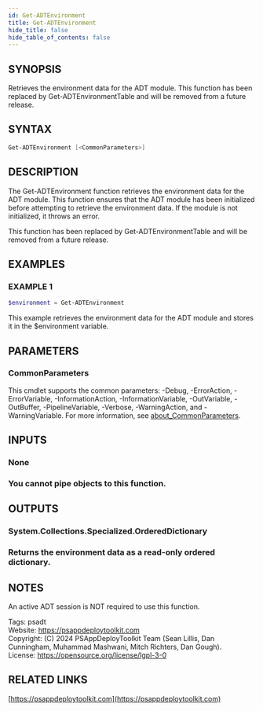 ```yaml
---
id: Get-ADTEnvironment
title: Get-ADTEnvironment
hide_title: false
hide_table_of_contents: false
---
```


## SYNOPSIS

Retrieves the environment data for the ADT module.
This function has been replaced by Get-ADTEnvironmentTable and will be removed from a future release.

## SYNTAX

```powershell
Get-ADTEnvironment [<CommonParameters>]
```

## DESCRIPTION

The Get-ADTEnvironment function retrieves the environment data for the ADT module.
This function ensures that the ADT module has been initialized before attempting to retrieve the environment data.
If the module is not initialized, it throws an error.

This function has been replaced by Get-ADTEnvironmentTable and will be removed from a future release.

## EXAMPLES

### EXAMPLE 1

```powershell
$environment = Get-ADTEnvironment
```

This example retrieves the environment data for the ADT module and stores it in the $environment variable.

## PARAMETERS

### CommonParameters

This cmdlet supports the common parameters: -Debug, -ErrorAction, -ErrorVariable, -InformationAction, -InformationVariable, -OutVariable, -OutBuffer, -PipelineVariable, -Verbose, -WarningAction, and -WarningVariable. For more information, see [about_CommonParameters](http://go.microsoft.com/fwlink/?LinkID=113216).

## INPUTS

### None

### You cannot pipe objects to this function.
## OUTPUTS

### System.Collections.Specialized.OrderedDictionary

### Returns the environment data as a read-only ordered dictionary.
## NOTES
An active ADT session is NOT required to use this function.

Tags: psadt<br />
Website: https://psappdeploytoolkit.com<br />
Copyright: (C) 2024 PSAppDeployToolkit Team (Sean Lillis, Dan Cunningham, Muhammad Mashwani, Mitch Richters, Dan Gough).<br />
License: https://opensource.org/license/lgpl-3-0

## RELATED LINKS

[https://psappdeploytoolkit.com](https://psappdeploytoolkit.com)
